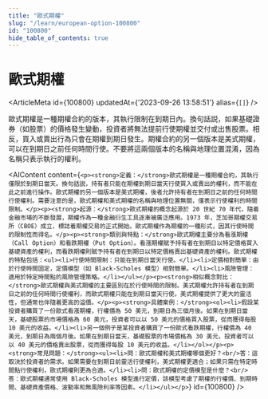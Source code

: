 ```yaml
---
title: "歐式期權"
slug: "/learn/european-option-100800"
id: "100800"
hide_table_of_contents: true
---
```



# 歐式期權

<ArticleMeta id={100800} updatedAt={'2023-09-26 13:58:51'} alias={`[]`} />
<div className='border-solid border-b border-t-0 my-4 border-[var(--ifm-color-gray-300)]' />

歐式期權是一種期權合約的版本，其執行限制在到期日內。換句話説，如果基礎證券（如股票）的價格發生變動，投資者將無法提前行使期權並交付或出售股票。相反，買入或賣出行為只會在期權到期日發生。期權合約的另一個版本是美式期權，可以在到期日之前任何時間行使。不要將這兩個版本的名稱與地理位置混淆，因為名稱只表示執行的權利。

<AIContent content={`<p><strong>定義：</strong>歐式期權是一種期權合約，其執行僅限於到期日當天。換句話説，持有者只能在期權到期日當天行使買入或賣出的權利，而不能在此之前進行操作。歐式期權的另一個版本是美式期權，後者允許持有者在到期日之前的任何時間行使權利。需要注意的是，歐式期權和美式期權的名稱與地理位置無關，僅表示行使權利的時間限制。</p><p><strong>起源：</strong>歐式期權的概念起源於 20 世紀 70 年代，隨着金融市場的不斷發展，期權作為一種金融衍生工具逐漸被廣泛應用。1973 年，芝加哥期權交易所（CBOE）成立，標誌着期權交易的正式開始。歐式期權作為期權的一種形式，因其行使時間的限制性而得名。</p><p><strong>類別與特點：</strong>歐式期權主要分為看漲期權（Call Option）和看跌期權（Put Option）。看漲期權賦予持有者在到期日以特定價格買入基礎資產的權利，而看跌期權則賦予持有者在到期日以特定價格賣出基礎資產的權利。歐式期權的特點包括：<ul><li>行使時間限制：只能在到期日當天行使。</li><li>定價相對簡單：由於行使時間固定，定價模型（如 Black-Scholes 模型）相對簡單。</li><li>風險管理：適用於特定時間點的風險管理策略。</li></ul></p><p><strong>相似概念對比：</strong>歐式期權與美式期權的主要區別在於行使時間的限制。美式期權允許持有者在到期日之前的任何時間行使權利，而歐式期權只能在到期日當天行使。美式期權提供了更大的靈活性，但通常也伴隨着更高的溢價。</p><p><strong>具體案例：</strong><ol><li>假設某投資者購買了一份歐式看漲期權，行權價為 50 美元，到期日為三個月後。如果在到期日當天，基礎股票的市場價格為 60 美元，投資者可以以 50 美元的價格買入股票，從而獲得每股 10 美元的收益。</li><li>另一個例子是某投資者購買了一份歐式看跌期權，行權價為 40 美元，到期日為兩個月後。如果在到期日當天，基礎股票的市場價格為 30 美元，投資者可以以 40 美元的價格賣出股票，從而獲得每股 10 美元的收益。</li></ol></p><p><strong>常見問題：</strong><ul><li>問：歐式期權和美式期權哪個更好？<br/>答：這取決於投資者的需求。如果需要在到期日前靈活行使權利，美式期權更適合；如果只需在特定時間點行使權利，歐式期權則更為合適。</li><li>問：歐式期權的定價模型是什麼？<br/>答：歐式期權通常使用 Black-Scholes 模型進行定價，該模型考慮了期權的行權價、到期時間、基礎資產價格、波動率和無風險利率等因素。</li></ul></p>`} id={100800} />

